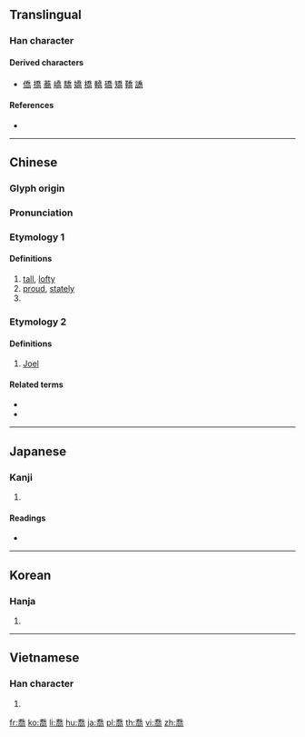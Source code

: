 {{character info/new}}
{{also|乔}}
==Translingual==

===Han character===
{{Han char|rn=30|rad=口|as=09|sn=12|four=20227|canj=HKRBR|ids=⿱⿵夭口冋}}

====Derived characters====
* [[僑]] [[撟]] [[蕎]] [[嶠]] [[驕]] [[嬌]] [[橋]] [[轎]] [[礄]] [[矯]] [[鞽]] [[譑]]

====References====
* {{Han ref|kx=0200.220|dkj=03990|dj=0422.060|hdz=10656.120|uh=55AC|ud=21932|bh=B3EC|bd=46060}}

----

==Chinese==
{{zh-forms|s=乔}}

===Glyph origin===
{{Han etym}}

===Pronunciation===
{{zh-pron
|m=qiáo
|c=kiu4
|mn=kiâu/twv:khiâu
|mc=y
|oc=y
|ma=
|cat=a,pn
}}

===Etymology 1===

====Definitions====
{{zh-hanzi}}

# [[tall]], [[lofty]]
# [[proud]], [[stately]]
# {{surname|lang=zh}}

===Etymology 2===

====Definitions====
{{zh-hanzi}}

# [[Joel]] {{gloss|English given name}}

====Related terms====
* {{zh-l|喬爾}}
* {{zh-l|約珥}}

----

==Japanese==

===Kanji===
{{ja-kanji|grade=|rs=口09}}

# {{defn|lang=ja|sort=口09}}

====Readings====
* {{ja-readings|on=[[きょう]] (kyō), [[ぎょう]] (gyō)|kun=[[たかい]] (takai)}}

----

==Korean==

===Hanja===
{{ko-hanja|hangeul=교|rv=gyo|mr=kyo}}

# {{defn|lang=ko|sort=口09}}

----

==Vietnamese==

===Han character===
{{vi-hantu|[[kiều]]|rs=口09}}

# {{defn|lang=vi|sort=口09}}

[[fr:喬]]
[[ko:喬]]
[[li:喬]]
[[hu:喬]]
[[ja:喬]]
[[pl:喬]]
[[th:喬]]
[[vi:喬]]
[[zh:喬]]